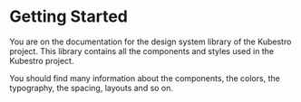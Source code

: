 
<Meta title="Getting Started" />

# Getting Started

You are on the documentation for the design system library of the Kubestro project. This library contains all the components and styles used in the Kubestro project.

You should find many information about the components, the colors, the typography, the spacing, layouts and so on.
